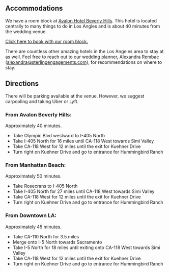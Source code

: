 ## Accommodations

We have a room block at [Avalon Hotel Beverly Hills](https://www.avalon-hotel.com/beverly-hills/). This hotel is located centrally to many things to do in Los Angles and is about 40 minutes from the wedding venue.

[Click here to book with our room block.](https://gc.synxis.com/rez.aspx?Hotel=1919&Chain=5154&arrive=5/22/2020&depart=5/24/2020&adult=1&child=0&group=052220NEWM)

There are countless other amazing hotels in the Los Angeles area to stay at as well. Feel free to reach out to our wedding planner, Alexandra Rembac (alexandra@sterlingengagements.com), for recommendations on where to stay.

## Directions

There will be parking available at the venue. However, we suggest carpooling and taking Uber or Lyft.

### **From Avalon Beverly Hills**:

Approximately 40 minutes.

- Take Olympic Blvd westward to I-405 North
- Take I-405 North for 16 miles until CA-118 West towards Simi Valley
- Take CA-118 West for 12 miles until the exit for Kuehner Drive
- Turn right on Kuehner Drive and go to entrance for Hummingbird Ranch

### **From Manhattan Beach**:

Approximately 50 minutes.

- Take Rosecrans to I-405 North
- Take I-405 North for 27 miles until CA-118 West towards Simi Valley
- Take CA-118 West for 12 miles until the exit for Kuehner Drive
- Turn right on Kuehner Drive and go to entrance for Hummingbird Ranch

### **From Downtown LA**:

Approximately 45 minutes.

- Take CA-110 North for 3.5 miles
- Merge onto I-5 North towards Sacramento
- Take I-5 North for 18 miles until exiting onto CA-118 West towards Simi Valley
- Take CA-118 West for 12 miles until the exit for Kuehner Drive
- Turn right on Kuehner Drive and go to entrance for Hummingbird Ranch
